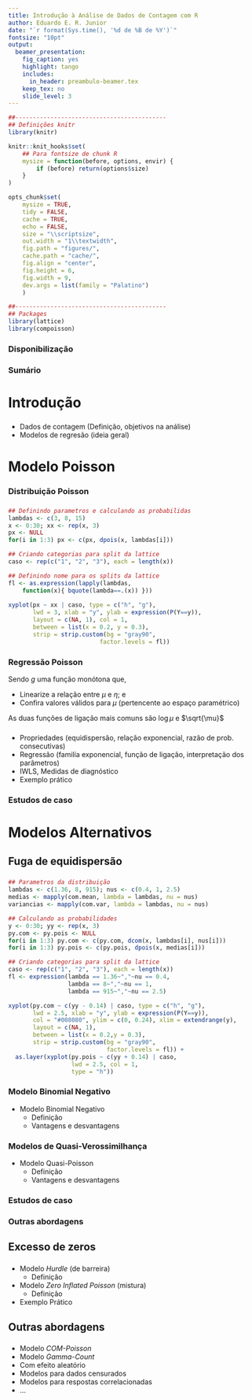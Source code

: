 ```yaml
---
title: Introdução à Análise de Dados de Contagem com R
author: Eduardo E. R. Junior
date: "`r format(Sys.time(), '%d de %B de %Y')`"
fontsize: "10pt"
output: 
  beamer_presentation:
    fig_caption: yes
    highlight: tango
    includes:
      in_header: preambulo-beamer.tex
    keep_tex: no
    slide_level: 3
---
```


<!-- Arquivos de estilo de bibliográfica e citação "Citation Style -->
<!-- Language (CSL)" disponíveis em -->
<!-- <https://github.com/citation-style-language/styles> -->

```r

##-------------------------------------------
## Definições knitr
library(knitr)

knitr::knit_hooks$set(
    ## Para fontsize de chunk R
    mysize = function(before, options, envir) {
        if (before) return(options$size)
    }
)

opts_chunk$set(
    mysize = TRUE,
    tidy = FALSE,
    cache = TRUE,
    echo = FALSE,
    size = "\\scriptsize",
    out.width = "1\\textwidth",
    fig.path = "figures/",
    cache.path = "cache/",
    fig.align = "center",
    fig.height = 6,
    fig.width = 9,
    dev.args = list(family = "Palatino")
    )

##-------------------------------------------
## Packages
library(lattice)
library(compoisson)

```

<!-- ###  ### -->

\titlepage

### Disponibilização ###

\begin{columns}[c]
\column{.3\textwidth}
\begin{flushright}	
      \includegraphics[scale=0.07]{./figures/github_icon}\\
\end{flushright}
\column{.7\textwidth}
    \url{https://github.com/jreduardo/iadcr}
\end{columns}

\begin{center}
  \vspace{0.3cm}
  {\tt
    \textcolor{url}{I}ntrodução à
    \textcolor{url}{A}nálise de 
    \textcolor{url}{D}ados de 
    \textcolor{url}{C}ontagem com
    \textcolor{url}{R} -
  \href{https://github.com/JrEduardo/iguiR}{iadcr}
  }
\end{center}

### Sumário ###

\tableofcontents[hideallsubsections]

<!-- ------------------------------------------- -->
# Introdução #

###  ###

* Dados de contagem (Definição, objetivos na análise)
* Modelos de regresão (ideia geral)

<!-- ------------------------------------------- -->
# Modelo Poisson #

### Distribuição Poisson ###

\begin{block}{Densidade de probabilidade}
\begin{equation} 
  \Pr(Y = y \mid \lambda) = \frac{\lambda^y}{y! e^\lambda} \quad y \in
  \mathbb{Z}_+
\end{equation}
\end{block}
\pause
\begin{block}{Propriedades}
\begin{itemize}
    \itemsep7.5pt\parskip0pt\parsep0pt
    \item $\frac{P(Y = y - 1)}{P(Y = y)} = \frac{y}{\lambda}$
    \item $E(Y) = \lambda $
    \item $V(Y) = \lambda$
\end{itemize}
\end{block}

###  ###

```r

## Definindo parametros e calculando as probabilidas
lambdas <- c(3, 8, 15)
x <- 0:30; xx <- rep(x, 3)
px <- NULL
for(i in 1:3) px <- c(px, dpois(x, lambdas[i]))

## Criando categorias para split da lattice
caso <- rep(c("1", "2", "3"), each = length(x))

## Definindo nome para os splits da lattice
fl <- as.expression(lapply(lambdas,
    function(x){ bquote(lambda==.(x)) }))
    
xyplot(px ~ xx | caso, type = c("h", "g"),
       lwd = 3, xlab = "y", ylab = expression(P(Y==y)),
       layout = c(NA, 1), col = 1,
       between = list(x = 0.2, y = 0.3),
       strip = strip.custom(bg = "gray90",
                          factor.levels = fl))

```

### Regressão Poisson ###

\begin{equation*}
    \begin{split}
        Y_i \mid X_i \sim \text{Poisson}(\mu_i = \lambda_i t_i) \\
        g(\lambda_i t_i) = \eta_i =  &X_i\beta \\
    \end{split}
\end{equation*}

Sendo $g$ uma função monótona que,

* Linearize a relação entre $\mu$ e $\eta$; e 
* Confira valores válidos para $\mu$ (pertencente ao espaço paramétrico)

As duas funções de ligação mais comuns são $\log{\mu}$ e $\sqrt{\mu}$

###  ###

\begin{figure}[!ht]
	\includegraphics[scale=1]{./figures/reg-poisson.pdf}
    \caption{Representação esquemática de um modelo de regressão Poisson}
\end{figure}

###  ###

* Propriedades (equidispersão, relação exponencial, razão de
  prob. consecutivas)
* Regressão (familía exponencial, função de ligação, interpretação dos
  parâmetros)
* IWLS, Medidas de diagnóstico
* Exemplo prático

### Estudos de caso ###

\begin{itemize}
    \item
    \href{run:../vignettes/anomalias.html}{\texttt{anomalias.html}} -
    Caso equidisperso
\end{itemize}

# Modelos Alternativos #

## Fuga de equidispersão ##

###  ###

```r

## Parametros da distribuição
lambdas <- c(1.36, 8, 915); nus <- c(0.4, 1, 2.5)
medias <- mapply(com.mean, lambda = lambdas, nu = nus)
variancias <- mapply(com.var, lambda = lambdas, nu = nus)

## Calculando as probabilidades
y <- 0:30; yy <- rep(x, 3)
py.com <- py.pois <- NULL
for(i in 1:3) py.com <- c(py.com, dcom(x, lambdas[i], nus[i]))
for(i in 1:3) py.pois <- c(py.pois, dpois(x, medias[i]))

## Criando categorias para split da lattice
caso <- rep(c("1", "2", "3"), each = length(x))
fl <- expression(lambda == 1.36~","~nu == 0.4,
                 lambda == 8~","~nu == 1,
                 lambda == 915~","~nu == 2.5)

xyplot(py.com ~ c(yy - 0.14) | caso, type = c("h", "g"),
       lwd = 2.5, xlab = "y", ylab = expression(P(Y==y)),
       col = "#008080", ylim = c(0, 0.24), xlim = extendrange(y),
       layout = c(NA, 1),
       between = list(x = 0.2,y = 0.3),
       strip = strip.custom(bg = "gray90",
                            factor.levels = fl)) + 
  as.layer(xyplot(py.pois ~ c(yy + 0.14) | caso, 
                  lwd = 2.5, col = 1,
                  type = "h"))

```

### Modelo Binomial Negativo ###

* Modelo Binomial Negativo
    * Definição
    * Vantagens e desvantagens

### Modelos de Quasi-Verossimilhança ###

* Modelo Quasi-Poisson
    * Definição
    * Vantagens e desvantagens

### Estudos de caso ###

\begin{itemize}
    \item \href{run:../vignettes/ninfas.html}{\texttt{ninfas.html}} - Caso
    superdisperso 
    \item \href{run:../vignettes/capulhos.html}{\texttt{capulhos.html}} -
    Caso subdisperso 
\end{itemize}

### Outras abordagens ###


## Excesso de zeros ##

###  ###

* Modelo _Hurdle_ (de barreira)
    * Definição

* Modelo _Zero Inflated Poisson_ (mistura)
    * Definição

* Exemplo Prático

## Outras abordagens ##

###  ###

* Modelo _COM-Poisson_
* Modelo _Gamma-Count_
* Com efeito aleatório
* Modelos para dados censurados
* Modelos para respostas correlacionadas
* ...
